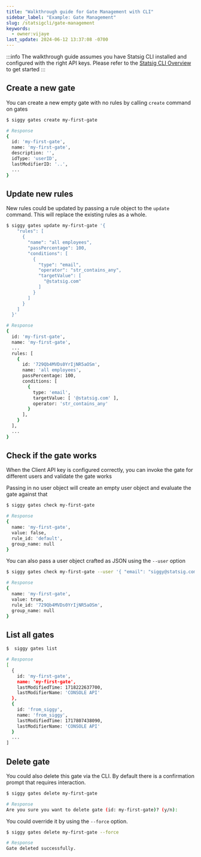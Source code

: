 ```yaml
---
title: "Walkthrough guide for Gate Management with CLI"
sidebar_label: "Example: Gate Management"
slug: /statsigcli/gate-management
keywords:
  - owner:vijaye
last_update: 2024-06-12 13:37:08 -0700
---
```


:::info
The walkthrough guide assumes you have Statsig CLI installed and configured with the right API keys.  Please refer to the [Statsig CLI Overview](/statsigcli) to get started
:::

## Create a new gate

You can create a new empty gate with no rules by calling `create` command on gates

``` bash
$ siggy gates create my-first-gate

# Response
{
  id: 'my-first-gate',
  name: 'my-first-gate',
  description: '',
  idType: 'userID',
  lastModifierID: '..',
  ...
}
```

## Update new rules

New rules could be updated by passing a rule object to the `update` command. This will replace the existing rules as a whole.

``` bash
$ siggy gates update my-first-gate '{
    "rules": [
      {
        "name": "all employees",
        "passPercentage": 100,
        "conditions": [
          {
            "type": "email",
            "operator": "str_contains_any",
            "targetValue": [
              "@statsig.com"
            ]
          }
        ]
      }
    ]
  }'

# Response
{
  id: 'my-first-gate',
  name: 'my-first-gate',
  ...
  rules: [
    {
      id: '729Qb4MVDs0YrIjNR5aOSm',
      name: 'all employees',
      passPercentage: 100,
      conditions: [
        {
          type: 'email',
          targetValue: [ '@statsig.com' ],
          operator: 'str_contains_any'
        }
      ],
    }
  ],
  ...
}
```

## Check if the gate works

When the Client API key is configured correctly, you can invoke the gate for different users and validate the gate works

Passing in no user object will create an empty user object and evaluate the gate against that

``` bash
$ siggy gates check my-first-gate

# Response
{
  name: 'my-first-gate',
  value: false,
  rule_id: 'default',
  group_name: null
}
```

You can also pass a user object crafted as JSON using the `--user` option

``` bash
$ siggy gates check my-first-gate --user '{ "email": "siggy@statsig.com" }'

# Response
{
  name: 'my-first-gate',
  value: true,
  rule_id: '729Qb4MVDs0YrIjNR5aOSm',
  group_name: null
}
```

## List all gates

``` bash
$  siggy gates list

# Response
[
  {
    id: 'my-first-gate',
    name: 'my-first-gate',
    lastModifiedTime: 1718222637700,
    lastModifierName: 'CONSOLE API'
  },
  {
    id: 'from_siggy',
    name: 'from_siggy',
    lastModifiedTime: 1717807438090,
    lastModifierName: 'CONSOLE API'
  }
  ...
]
```

## Delete gate

You could also delete this gate via the CLI.  By default there is a confirmation prompt that requires interaction.

``` bash
$ siggy gates delete my-first-gate

# Response
Are you sure you want to delete gate (id: my-first-gate)? (y/n): 
```

You could override it by using the `--force` option.

``` bash
$ siggy gates delete my-first-gate --force

# Response
Gate deleted successfully.
```


